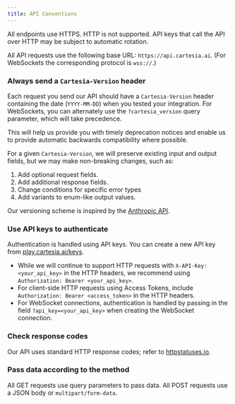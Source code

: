 ```yaml
---
title: API Conventions
---
```


<Warning>
  All endpoints use HTTPS. HTTP is not supported. API keys that call the API
  over HTTP may be subject to automatic rotation.
</Warning>

All API requests use the following base URL: `https://api.cartesia.ai`. (For WebSockets the corresponding protocol is `wss://`.)

### Always send a `Cartesia-Version` header

Each request you send our API should have a `Cartesia-Version` header containing the date (`YYYY-MM-DD`) when you tested your integration. For WebSockets, you can alternately use the `?cartesia_version` query parameter, which will take precedence.

This will help us provide you with timely deprecation notices and enable us to provide automatic backwards compatibility where possible.

For a given `Cartesia-Version`, we will preserve existing input and output fields, but we may make non-breaking changes, such as:

1. Add optional request fields.
2. Add additional response fields.
3. Change conditions for specific error types
4. Add variants to enum-like output values.

Our versioning scheme is inspired by the [Anthropic API](https://docs.anthropic.com/en/api/versioning).

### Use API keys to authenticate

Authentication is handled using API keys. You can create a new API key from [play.cartesia.ai/keys](https://play.cartesia.ai/keys).

- While we will continue to support HTTP requests with `X-API-Key: <your_api_key>` in the HTTP headers, we recommend using `Authorization: Bearer <your_api_key>`.
- For client-side HTTP requests using Access Tokens, include `Authorization: Bearer <access_token>` in the HTTP headers.
- For WebSocket connections, authentication is handled by passing in the field `?api_key=<your_api_key>` when creating the WebSocket connection.

### Check response codes

Our API uses standard HTTP response codes; refer to [httpstatuses.io](https://httpstatuses.io).

### Pass data according to the method

All GET requests use query parameters to pass data. All POST requests use a JSON body or `multipart/form-data`.
